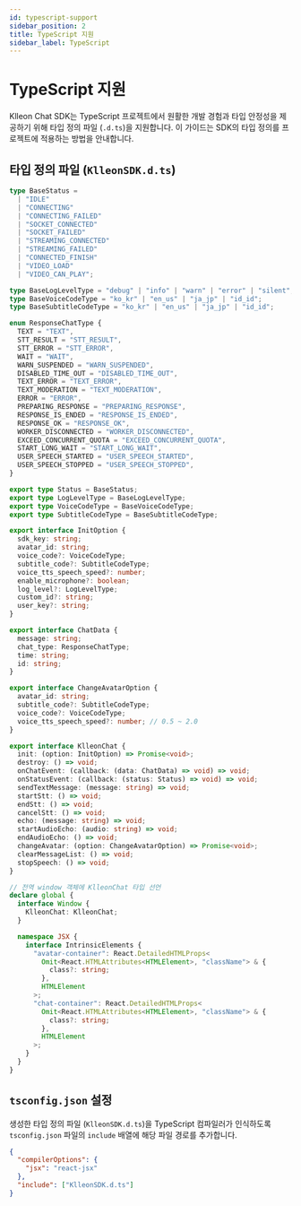 ```yaml
---
id: typescript-support
sidebar_position: 2
title: TypeScript 지원
sidebar_label: TypeScript
---
```



<Head>
  <title>{`Klleon Chat SDK TypeScript 지원 - 타입 정의, tsconfig 설정 방법`}</title>
  <meta
    name="description"
    content="Klleon Chat SDK의 TypeScript 타입 정의 파일(.d.ts)을 프로젝트에 적용하는 방법을 안내합니다. KlleonChat 인터페이스, InitOption, ChatData 등 주요 타입을 안전하게 사용할 수 있습니다."
  />
  <meta
    name="keywords"
    content="Klleon Chat SDK, TypeScript 지원, KlleonChat 타입, 타입 정의 파일, d.ts 설정, tsconfig.json, 전역 선언, React 웹 컴포넌트 타입, InitOption, ChatData, Avatar-container 타입, chat-container, 자바스크립트 SDK 타입 안정성"
  />
</Head>

# TypeScript 지원

Klleon Chat SDK는 TypeScript 프로젝트에서 원활한 개발 경험과 타입 안정성을 제공하기 위해 타입 정의 파일 (`.d.ts`)을 지원합니다. 이 가이드는 SDK의 타입 정의를 프로젝트에 적용하는 방법을 안내합니다.

## 타입 정의 파일 (`KlleonSDK.d.ts`)

```typescript title="KlleonSDK.d.ts"
type BaseStatus =
  | "IDLE"
  | "CONNECTING"
  | "CONNECTING_FAILED"
  | "SOCKET_CONNECTED"
  | "SOCKET_FAILED"
  | "STREAMING_CONNECTED"
  | "STREAMING_FAILED"
  | "CONNECTED_FINISH"
  | "VIDEO_LOAD"
  | "VIDEO_CAN_PLAY";

type BaseLogLevelType = "debug" | "info" | "warn" | "error" | "silent";
type BaseVoiceCodeType = "ko_kr" | "en_us" | "ja_jp" | "id_id";
type BaseSubtitleCodeType = "ko_kr" | "en_us" | "ja_jp" | "id_id";

enum ResponseChatType {
  TEXT = "TEXT",
  STT_RESULT = "STT_RESULT",
  STT_ERROR = "STT_ERROR",
  WAIT = "WAIT",
  WARN_SUSPENDED = "WARN_SUSPENDED",
  DISABLED_TIME_OUT = "DISABLED_TIME_OUT",
  TEXT_ERROR = "TEXT_ERROR",
  TEXT_MODERATION = "TEXT_MODERATION",
  ERROR = "ERROR",
  PREPARING_RESPONSE = "PREPARING_RESPONSE",
  RESPONSE_IS_ENDED = "RESPONSE_IS_ENDED",
  RESPONSE_OK = "RESPONSE_OK",
  WORKER_DISCONNECTED = "WORKER_DISCONNECTED",
  EXCEED_CONCURRENT_QUOTA = "EXCEED_CONCURRENT_QUOTA",
  START_LONG_WAIT = "START_LONG_WAIT",
  USER_SPEECH_STARTED = "USER_SPEECH_STARTED",
  USER_SPEECH_STOPPED = "USER_SPEECH_STOPPED",
}

export type Status = BaseStatus;
export type LogLevelType = BaseLogLevelType;
export type VoiceCodeType = BaseVoiceCodeType;
export type SubtitleCodeType = BaseSubtitleCodeType;

export interface InitOption {
  sdk_key: string;
  avatar_id: string;
  voice_code?: VoiceCodeType;
  subtitle_code?: SubtitleCodeType;
  voice_tts_speech_speed?: number;
  enable_microphone?: boolean;
  log_level?: LogLevelType;
  custom_id?: string;
  user_key?: string;
}

export interface ChatData {
  message: string;
  chat_type: ResponseChatType;
  time: string;
  id: string;
}

export interface ChangeAvatarOption {
  avatar_id: string;
  subtitle_code?: SubtitleCodeType;
  voice_code?: VoiceCodeType;
  voice_tts_speech_speed?: number; // 0.5 ~ 2.0
}

export interface KlleonChat {
  init: (option: InitOption) => Promise<void>;
  destroy: () => void;
  onChatEvent: (callback: (data: ChatData) => void) => void;
  onStatusEvent: (callback: (status: Status) => void) => void;
  sendTextMessage: (message: string) => void;
  startStt: () => void;
  endStt: () => void;
  cancelStt: () => void;
  echo: (message: string) => void;
  startAudioEcho: (audio: string) => void;
  endAudioEcho: () => void;
  changeAvatar: (option: ChangeAvatarOption) => Promise<void>;
  clearMessageList: () => void;
  stopSpeech: () => void;
}

// 전역 window 객체에 KlleonChat 타입 선언
declare global {
  interface Window {
    KlleonChat: KlleonChat;
  }

  namespace JSX {
    interface IntrinsicElements {
      "avatar-container": React.DetailedHTMLProps<
        Omit<React.HTMLAttributes<HTMLElement>, "className"> & {
          class?: string;
        },
        HTMLElement
      >;
      "chat-container": React.DetailedHTMLProps<
        Omit<React.HTMLAttributes<HTMLElement>, "className"> & {
          class?: string;
        },
        HTMLElement
      >;
    }
  }
}
```

## `tsconfig.json` 설정

생성한 타입 정의 파일 (`KlleonSDK.d.ts`)을 TypeScript 컴파일러가 인식하도록 `tsconfig.json` 파일의 `include` 배열에 해당 파일 경로를 추가합니다.

```json title="tsconfig.json"
{
  "compilerOptions": {
    "jsx": "react-jsx"
  },
  "include": ["KlleonSDK.d.ts"]
}
```
